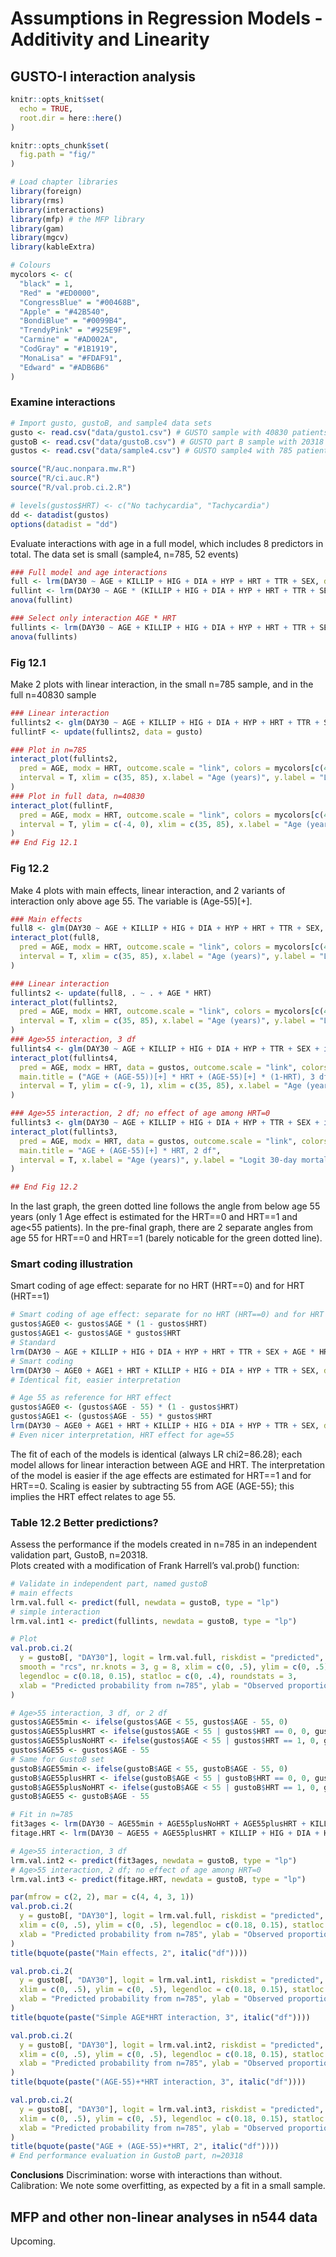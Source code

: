# Assumptions in Regression Models - Additivity and Linearity {#additivity-linearity}

## GUSTO-I interaction analysis {-}

```r
knitr::opts_knit$set(
  echo = TRUE,
  root.dir = here::here()
)

knitr::opts_chunk$set(
  fig.path = "fig/"
)

# Load chapter libraries
library(foreign)
library(rms)
library(interactions)
library(mfp) # the MFP library
library(gam)
library(mgcv)
library(kableExtra)

# Colours
mycolors <- c(
  "black" = 1,
  "Red" = "#ED0000",
  "CongressBlue" = "#00468B",
  "Apple" = "#42B540",
  "BondiBlue" = "#0099B4",
  "TrendyPink" = "#925E9F",
  "Carmine" = "#AD002A",
  "CodGray" = "#1B1919",
  "MonaLisa" = "#FDAF91",
  "Edward" = "#ADB6B6"
)
```

### Examine interactions {-}

```r
# Import gusto, gustoB, and sample4 data sets
gusto <- read.csv("data/gusto1.csv") # GUSTO sample with 40830 patients
gustoB <- read.csv("data/gustoB.csv") # GUSTO part B sample with 20318 patients
gustos <- read.csv("data/sample4.csv") # GUSTO sample4 with 785 patients

source("R/auc.nonpara.mw.R")
source("R/ci.auc.R")
source("R/val.prob.ci.2.R")

# levels(gustos$HRT) <- c("No tachycardia", "Tachycardia")
dd <- datadist(gustos)
options(datadist = "dd")
```


Evaluate interactions with age in a full model, which includes 8 predictors in total. The data set is small (sample4, n=785, 52 events)

```r
### Full model and age interactions
full <- lrm(DAY30 ~ AGE + KILLIP + HIG + DIA + HYP + HRT + TTR + SEX, data = gustos, x = T, y = T, linear.predictors = F)
fullint <- lrm(DAY30 ~ AGE * (KILLIP + HIG + DIA + HYP + HRT + TTR + SEX), data = gustos, x = T, y = T, linear.predictors = F)
anova(fullint)

### Select only interaction AGE * HRT
fullints <- lrm(DAY30 ~ AGE + KILLIP + HIG + DIA + HYP + HRT + TTR + SEX + AGE * HRT, data = gustos, x = T, y = T, linear.predictors = T)
anova(fullints)
```


### Fig 12.1 {-}

Make 2 plots with linear interaction, in the small n=785 sample, and in the full n=40830 sample

``` r
### Linear interaction
fullints2 <- glm(DAY30 ~ AGE + KILLIP + HIG + DIA + HYP + HRT + TTR + SEX + AGE * HRT, data = gustos, family = "binomial")
fullintF <- update(fullints2, data = gusto)

### Plot in n=785
interact_plot(fullints2,
  pred = AGE, modx = HRT, outcome.scale = "link", colors = mycolors[c(4, 2)], lwd = c(3, 2), main.title = "GUSTO-I, n=785, AGE*HRT interaction",
  interval = T, xlim = c(35, 85), x.label = "Age (years)", y.label = "Logit 30-day mortality", modx.labels = c(0, 1), legend.main = "HRT"
)
### Plot in full data, n=40830
interact_plot(fullintF,
  pred = AGE, modx = HRT, outcome.scale = "link", colors = mycolors[c(4, 2)], lwd = c(3, 2), main.title = "GUSTO-I, n=40,830, AGE*HRT interaction",
  interval = T, ylim = c(-4, 0), xlim = c(35, 85), x.label = "Age (years)", y.label = "Logit 30-day mortality", modx.labels = c(0, 1), legend.main = "HRT"
)
## End Fig 12.1
```


### Fig 12.2 {-}

Make 4 plots with main effects, linear interaction, and 2 variants of interaction only above age 55. The variable is (Age-55)[+].

``` r
### Main effects
full8 <- glm(DAY30 ~ AGE + KILLIP + HIG + DIA + HYP + HRT + TTR + SEX, data = gustos, family = "binomial")
interact_plot(full8,
  pred = AGE, modx = HRT, outcome.scale = "link", colors = mycolors[c(4, 2)], lwd = c(3, 2), main.title = "AGE + HRT, 2 df",
  interval = T, xlim = c(35, 85), x.label = "Age (years)", y.label = "Logit 30-day mortality", modx.labels = c(0, 1), legend.main = "HRT"
)

### Linear interaction
fullints2 <- update(full8, . ~ . + AGE * HRT)
interact_plot(fullints2,
  pred = AGE, modx = HRT, outcome.scale = "link", colors = mycolors[c(4, 2)], lwd = c(3, 2), main.title = "GUSTO-I, n=785, AGE*HRT interaction",
  interval = T, xlim = c(35, 85), x.label = "Age (years)", y.label = "Logit 30-day mortality", modx.labels = c(0, 1), legend.main = "HRT"
)
### Age>55 interaction, 3 df
fullints4 <- glm(DAY30 ~ AGE + KILLIP + HIG + DIA + HYP + TTR + SEX + ifelse(AGE > 55, (AGE - 55) * (HRT), 0) + ifelse(AGE > 55, (AGE - 55) * (1 - HRT), 0), data = gustos, family = "binomial")
interact_plot(fullints4,
  pred = AGE, modx = HRT, data = gustos, outcome.scale = "link", colors = mycolors[c(4, 2)], lwd = c(3, 2),
  main.title = ("AGE + (AGE-55))[+] * HRT + (AGE-55)[+] * (1-HRT), 3 df"),
  interval = T, ylim = c(-9, 1), xlim = c(35, 85), x.label = "Age (years)", y.label = "Logit 30-day mortality", modx.labels = c(0, 1), legend.main = "HRT"
)

### Age>55 interaction, 2 df; no effect of age among HRT=0
fullints3 <- glm(DAY30 ~ AGE + KILLIP + HIG + DIA + HYP + TTR + SEX + ifelse(AGE > 55, (AGE - 55) * (HRT), 0), data = gustos, family = "binomial")
interact_plot(fullints3,
  pred = AGE, modx = HRT, data = gustos, outcome.scale = "link", colors = mycolors[c(4, 2)], lwd = c(3, 2),
  main.title = "AGE + (AGE-55)[+] * HRT, 2 df",
  interval = T, x.label = "Age (years)", y.label = "Logit 30-day mortality", modx.labels = c(0, 1), legend.main = "HRT"
)

## End Fig 12.2
```

In the last graph, the green dotted line follows the angle from below age 55 years (only 1 Age effect is estimated for the HRT==0 and HRT==1 and age<55 patients). In the pre-final graph, there are 2 separate angles from age 55 for HRT==0 and HRT==1 (barely noticable for the green dotted line).


### Smart coding illustration {-}

Smart coding of age effect: separate for no HRT (HRT==0) and for HRT (HRT==1)

``` r
# Smart coding of age effect: separate for no HRT (HRT==0) and for HRT (HRT==1)
gustos$AGE0 <- gustos$AGE * (1 - gustos$HRT)
gustos$AGE1 <- gustos$AGE * gustos$HRT
# Standard
lrm(DAY30 ~ AGE + KILLIP + HIG + DIA + HYP + HRT + TTR + SEX + AGE * HRT, data = gustos, x = T, y = T, linear.predictors = F)
# Smart coding
lrm(DAY30 ~ AGE0 + AGE1 + HRT + KILLIP + HIG + DIA + HYP + TTR + SEX, data = gustos, x = T, y = T, linear.predictors = F)
# Identical fit, easier interpretation

# Age 55 as reference for HRT effect
gustos$AGE0 <- (gustos$AGE - 55) * (1 - gustos$HRT)
gustos$AGE1 <- (gustos$AGE - 55) * gustos$HRT
lrm(DAY30 ~ AGE0 + AGE1 + HRT + KILLIP + HIG + DIA + HYP + TTR + SEX, data = gustos, x = T, y = T, linear.predictors = F)
# Even nicer interpretation, HRT effect for age=55
```

The fit of each of the models is identical (always LR chi2=86.28); each model allows for linear interaction between AGE and HRT. The interpretation of the model is easier if the age effects are estimated for HRT==1 and for HRT==0. Scaling is easier by subtracting 55 from AGE (AGE-55); this implies the HRT effect relates to age 55.


### Table 12.2 Better predictions?  {-}

Assess the performance if the models created in n=785 in an independent validation part, GustoB, n=20318.  
Plots created with a modification of Frank Harrell's val.prob() function:  

```r
# Validate in independent part, named gustoB
# main effects
lrm.val.full <- predict(full, newdata = gustoB, type = "lp")
# simple interaction
lrm.val.int1 <- predict(fullints, newdata = gustoB, type = "lp")

# Plot
val.prob.ci.2(
  y = gustoB[, "DAY30"], logit = lrm.val.full, riskdist = "predicted", logistic.cal = F,
  smooth = "rcs", nr.knots = 3, g = 8, xlim = c(0, .5), ylim = c(0, .5),
  legendloc = c(0.18, 0.15), statloc = c(0, .4), roundstats = 3,
  xlab = "Predicted probability from n=785", ylab = "Observed proportion in n=20318"
)
```   

``` r
# Age>55 interaction, 3 df, or 2 df
gustos$AGE55min <- ifelse(gustos$AGE < 55, gustos$AGE - 55, 0)
gustos$AGE55plusHRT <- ifelse(gustos$AGE < 55 | gustos$HRT == 0, 0, gustos$AGE - 55)
gustos$AGE55plusNoHRT <- ifelse(gustos$AGE < 55 | gustos$HRT == 1, 0, gustos$AGE - 55)
gustos$AGE55 <- gustos$AGE - 55
# Same for GustoB set
gustoB$AGE55min <- ifelse(gustoB$AGE < 55, gustoB$AGE - 55, 0)
gustoB$AGE55plusHRT <- ifelse(gustoB$AGE < 55 | gustoB$HRT == 0, 0, gustoB$AGE - 55)
gustoB$AGE55plusNoHRT <- ifelse(gustoB$AGE < 55 | gustoB$HRT == 1, 0, gustoB$AGE - 55)
gustoB$AGE55 <- gustoB$AGE - 55

# Fit in n=785
fit3ages <- lrm(DAY30 ~ AGE55min + AGE55plusNoHRT + AGE55plusHRT + KILLIP + HIG + DIA + HYP + TTR + SEX, data = gustos, x = T, y = T, linear.predictors = F)
fitage.HRT <- lrm(DAY30 ~ AGE55 + AGE55plusHRT + KILLIP + HIG + DIA + HYP + TTR + SEX, data = gustos, x = T, y = T, linear.predictors = F)

# Age>55 interaction, 3 df
lrm.val.int2 <- predict(fit3ages, newdata = gustoB, type = "lp")
# Age>55 interaction, 2 df; no effect of age among HRT=0
lrm.val.int3 <- predict(fitage.HRT, newdata = gustoB, type = "lp")

par(mfrow = c(2, 2), mar = c(4, 4, 3, 1))
val.prob.ci.2(
  y = gustoB[, "DAY30"], logit = lrm.val.full, riskdist = "predicted", logistic.cal = F, smooth = "rcs", nr.knots = 3, g = 8,
  xlim = c(0, .5), ylim = c(0, .5), legendloc = c(0.18, 0.15), statloc = c(0, .4), roundstats = 3,
  xlab = "Predicted probability from n=785", ylab = "Observed proportion in n=20318"
)
title(bquote(paste("Main effects, 2", italic("df"))))

val.prob.ci.2(
  y = gustoB[, "DAY30"], logit = lrm.val.int1, riskdist = "predicted", logistic.cal = F, smooth = "rcs", nr.knots = 3, g = 8,
  xlim = c(0, .5), ylim = c(0, .5), legendloc = c(0.18, 0.15), statloc = c(0, .4), roundstats = 3,
  xlab = "Predicted probability from n=785", ylab = "Observed proportion in n=20318"
)
title(bquote(paste("Simple AGE*HRT interaction, 3", italic("df"))))

val.prob.ci.2(
  y = gustoB[, "DAY30"], logit = lrm.val.int2, riskdist = "predicted", logistic.cal = F, smooth = "rcs", nr.knots = 3, g = 8,
  xlim = c(0, .5), ylim = c(0, .5), legendloc = c(0.18, 0.15), statloc = c(0, .4), roundstats = 3,
  xlab = "Predicted probability from n=785", ylab = "Observed proportion in n=20318"
)
title(bquote(paste("(AGE-55)+*HRT interaction, 3", italic("df"))))

val.prob.ci.2(
  y = gustoB[, "DAY30"], logit = lrm.val.int3, riskdist = "predicted", logistic.cal = F, smooth = "rcs", nr.knots = 3, g = 8,
  xlim = c(0, .5), ylim = c(0, .5), legendloc = c(0.18, 0.15), statloc = c(0, .4), roundstats = 3,
  xlab = "Predicted probability from n=785", ylab = "Observed proportion in n=20318"
)
title(bquote(paste("AGE + (AGE-55)+*HRT, 2", italic("df"))))
# End performance evaluation in GustoB part, n=20318
```

**Conclusions**
Discrimination: worse with interactions than without.
Calibration: We note some overfitting, as expected by a fit in a small sample.

## MFP and other non-linear analyses in n544 data {-}

Upcoming.
